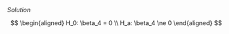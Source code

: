 
\color{blue}

*Solution* 

$$
\begin{aligned}
H_0: \beta_4 = 0 \\
H_a: \beta_4 \ne 0
\end{aligned}
$$

\color{black}

